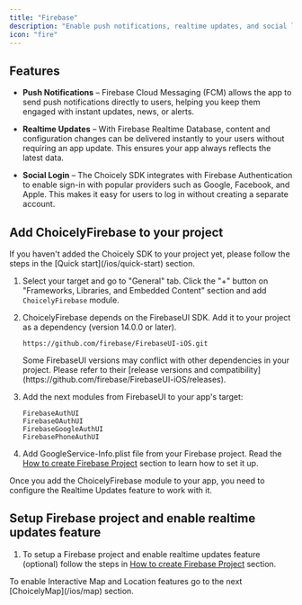 ```yaml
---
title: "Firebase"
description: "Enable push notifications, realtime updates, and social login in your iOS app"
icon: "fire"
---
```


## Features

- **Push Notifications** – Firebase Cloud Messaging (FCM) allows the app to send push notifications directly to users, helping you keep them engaged with instant updates, news, or alerts.

- **Realtime Updates** – With Firebase Realtime Database, content and configuration changes can be delivered instantly to your users without requiring an app update. This ensures your app always reflects the latest data.

- **Social Login** – The Choicely SDK integrates with Firebase Authentication to enable sign-in with popular providers such as Google, Facebook, and Apple. This makes it easy for users to log in without creating a separate account.

## Add ChoicelyFirebase to your project

<Note>
If you haven't added the Choicely SDK to your project yet, please follow the steps in the [Quick start](/ios/quick-start) section.
</Note>

1. Select your target and go to "General" tab. Click the "+" button on "Frameworks, Libraries, and Embedded Content" section and add `ChoicelyFirebase` module.

2. ChoicelyFirebase depends on the FirebaseUI SDK. Add it to your project as a dependency (version 14.0.0 or later).
   ```
   https://github.com/firebase/FirebaseUI-iOS.git
   ```

   <Note>
   Some FirebaseUI versions may conflict with other dependencies in your project. Please refer to their [release versions and compatibility](https://github.com/firebase/FirebaseUI-iOS/releases).
   </Note>

3. Add the next modules from FirebaseUI to your app's target:
   ```
   FirebaseAuthUI
   FirebaseOAuthUI
   FirebaseGoogleAuthUI
   FirebasePhoneAuthUI
   ```

4. Add GoogleService-Info.plist file from your Firebase project. Read the [How to create Firebase Project](/resources/firebase-project) section to learn how to set it up.

<Warning>
Once you add the ChoicelyFirebase module to your app, you need to configure the Realtime Updates feature to work with it.
</Warning>

## Setup Firebase project and enable realtime updates feature

1. To setup a Firebase project and enable realtime updates feature (optional) follow the steps in [How to create Firebase Project](/resources/firebase-project) section.

<Note>
To enable Interactive Map and Location features go to the next [ChoicelyMap](/ios/map) section.
</Note>
